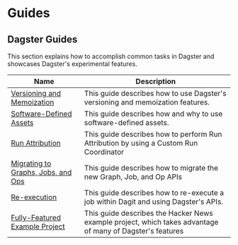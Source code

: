 # Guides

## Dagster Guides

This section explains how to accomplish common tasks in Dagster and showcases Dagster's experimental features.

| Name                                                               | Description                                                                                               |
| ------------------------------------------------------------------ | --------------------------------------------------------------------------------------------------------- |
| [Versioning and Memoization](/guides/dagster/memoization)          | This guide describes how to use Dagster's versioning and memoization features. <Experimental />           |
| [Software-Defined Assets](/guides/dagster/software-defined-assets) | This guide describes how and why to use software-defined assets. <Experimental />                         |
| [Run Attribution](/guides/dagster/run-attribution)                 | This guide describes how to perform Run Attribution by using a Custom Run Coordinator <Experimental />    |
| [Migrating to Graphs, Jobs, and Ops](/guides/dagster/graph_job_op) | This guide describes how to migrate the new Graph, Job, and Op APIs <Experimental />                      |
| [Re-execution](/guides/dagster/re-execution)                       | This guide describes how to re-execute a job within Dagit and using Dagster's APIs.                       |
| [Fully-Featured Example Project](/guides/dagster/example_project)  | This guide describes the Hacker News example project, which takes advantage of many of Dagster's features |
